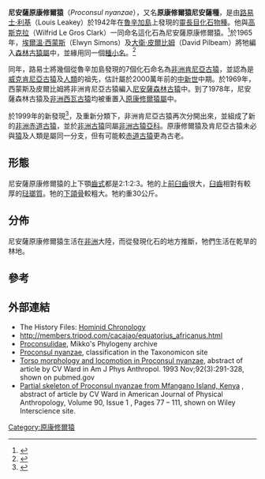 {{Speciesbox
| taxon = Proconsul nyanzae
| authority = [[高斯克拉|Le Gros Clark]] & [[路易士·利基|Leakey]], 1950
| name = 尼安薩原康修爾猿
| fossil_range = [[中新世|中新世]]
}}

'''尼安薩原康修爾猿'''（''Proconsul nyanzae''），又名'''原康修爾猿尼安薩種'''，是由[[路易士·利基|路易士·利基]]（Louis Leakey）於1942年在[[魯辛加島|魯辛加島]]上發現的[[靈長目|靈長目]][[化石|化石]][[物種|物種]]。他與[[高斯克拉|高斯克拉]]（Wilfrid Le Gros Clark）一同命名這化石為尼安薩原康修爾猿。<ref name=leakey1951>{{Cite journal en|title=The Miocene Hominoidea of East Africa|journal=Fossil Mammals of Africa|volume=1|author=W. E. Le Gros Clark and L. S. B. Leakey|year=1951|pages=117}}</ref>於1965年，[[埃爾溫·西蒙斯|埃爾溫·西蒙斯]]（Elwyn Simons）及[[大衛·皮爾比姆|大衛·皮爾比姆]]（David Pilbeam）將牠編入[[森林古猿屬|森林古猿屬]]中，並緣用同一個[[種小名|種小名]]。<ref name=morell1996>{{Cite book en|author=Virginia Morell|year=1996|title=Ancestral Passions: The Leakey Family and the Quest for Humankind's Beginnings|publisher=Touchstone|id=ISBN 978-0684824703|chapter=Chapter 21}}</ref>

同年，路易士將幾個從魯辛加島發現的7個化石命名為[[肯尼亞古猿|非洲肯尼亞古猿]]，並認為是[[威克肯尼亞古猿|威克肯尼亞古猿]]及[[人類|人類]]的祖先，估計屬於2000萬年前的[[中新世|中新世]]中期。於1969年，西蒙斯及皮爾比姆將非洲肯尼亞古猿編入[[森林古猿|尼安薩森林古猿]]中。到了1978年，尼安薩森林古猿及[[西瓦古猿|非洲西瓦古猿]]均被重置入[[原康修爾猿屬|原康修爾猿屬]]中。

於1999年的新發現<ref>{{cite journal en|author=S. Ward, B. Brown, A. Hill, J. Kelley, W. Downs|year=1999|url=http://www.sciencemag.org/cgi/content/full/285/5432/1382?ijkey=3f46089c39c9b3ec0dfbd1c5e6259cfb88308068#RF2|title=''Equatorius'': A New Hominoid Genus from the Middle Miocene of Kenya|journal=Science|volume=285|issue=5432|pages=1382-1386|access-date=2008-02-26|archive-date=2007-10-01|archive-url=https://web.archive.org/web/20071001015724/http://www.sciencemag.org/cgi/content/full/285/5432/1382?ijkey=3f46089c39c9b3ec0dfbd1c5e6259cfb88308068#RF2|dead-url=no}}</ref>，及重新分類下，非洲肯尼亞古猿再次分開出來，並組成了新的[[非洲赤道古猿|非洲赤道古猿]]，並於[[非洲古猿|非洲古猿]]同屬[[非洲古猿亞科|非洲古猿亞科]]。原康修爾猿及肯尼亞古猿未必與[[猿|猿]]及人類是屬同一分支，但有可能較[[赤道古猿|赤道古猿]]更為古老。

==形態==
尼安薩原康修爾猿的上下顎[[齒式|齒式]]都是2:1:2:3。牠的上[[前臼齒|前臼齒]]很大，[[臼齒|臼齒]]相對有較厚的[[琺瑯質|琺瑯質]]。牠的[[下頜骨|下頜骨]]較粗大。牠約重30公斤。

==分佈==
尼安薩原康修爾猿生活在[[非洲|非洲]]大陸，而從發現化石的地方推斷，牠們生活在乾旱的林地。

==參考==
{{reflist}}

==外部連結==
* The History Files: [http://www.historyfiles.co.uk/FeaturesAfrica/HominidChronology1.htm Hominid Chronology] {{Wayback|url=http://www.historyfiles.co.uk/FeaturesAfrica/HominidChronology1.htm |date=20080415213435 }}
*http://members.tripod.com/cacajao/equatorius_africanus.html {{Wayback|url=http://members.tripod.com/cacajao/equatorius_africanus.html |date=20071127094559 }}
*[https://web.archive.org/web/20050906002923/http://www.fmnh.helsinki.fi/users/haaramo/metazoa/Deuterostoma/Chordata/Synapsida/Eutheria/Primates/Hominoidea/Proconsulidae.htm Proconsulidae], Mikko's Phylogeny archive
*[https://web.archive.org/web/20070926212408/http://www.taxonomy.nl/Taxonomicon/TaxonTree.aspx?id=66249 Proconsul nyanzae], classification in the Taxonomicon site
*[http://www.ncbi.nlm.nih.gov/entrez/query.fcgi?cmd=Retrieve&db=PubMed&list_uids=8291620&dopt=Abstract Torso morphology and locomotion in Proconsul nyanzae], abstract of article by CV Ward in Am J Phys Anthropol. 1993 Nov;92(3):291-328, shown on pubmed.gov
*[http://www3.interscience.wiley.com/cgi-bin/abstract/110483373/ABSTRACT Partial skeleton of Proconsul nyanzae from Mfangano Island, Kenya] {{Webarchive|url=https://archive.today/20110813015615/http://www3.interscience.wiley.com/cgi-bin/abstract/110483373/ABSTRACT |date=2011-08-13 }}, abstract of article by CV Ward in American Journal of Physical Anthropology, Volume 90, Issue 1 , Pages 77 – 111, shown on Wiley Interscience site.
{{Taxonbar|from=Q2563949}}

[[Category:原康修爾猿|Category:原康修爾猿]]